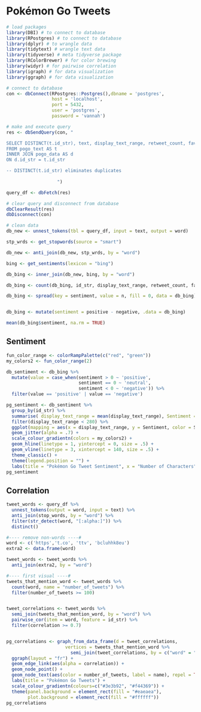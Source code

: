 # Pokémon Go Tweets

```r
# load packages
library(DBI) # to connect to database
library(RPostgres) # to connect to database
library(dplyr) # to wrangle data
library(tidytext) # wrangle text data
library(tidyverse) # meta tidyverse package
library(RColorBrewer) # for color brewing
library(widyr) # for pairwise correlation 
library(igraph) # for data visualization
library(ggraph) # for data visualization

# connect to database
con <- dbConnect(RPostgres::Postgres(),dbname = 'postgres',
                 host = 'localhost',
                 port = 5432,
                 user = 'postgres',
                 password = 'vannah') 

# make and execute query
res <- dbSendQuery(con, "

SELECT DISTINCT(t.id_str), text, display_text_range, retweet_count, favorite_count
FROM pogo_text AS t
INNER JOIN pogo_data AS d
ON d.id_str = t.id_str

-- DISTINCT(t.id_str) eliminates duplicates 
                   
                   ")

query_df <- dbFetch(res)

# clear query and disconnect from database
dbClearResult(res)
dbDisconnect(con)

# clean data
db_new <- unnest_tokens(tbl = query_df, input = text, output = word)

stp_wrds <- get_stopwords(source = "smart")

db_new <- anti_join(db_new, stp_wrds, by = "word")

bing <- get_sentiments(lexicon = "bing")

db_bing <- inner_join(db_new, bing, by = "word")

db_bing <- count(db_bing, id_str, display_text_range, retweet_count, favorite_count, word, sentiment)

db_bing <- spread(key = sentiment, value = n, fill = 0, data = db_bing)


db_bing <- mutate(sentiment = positive - negative, .data = db_bing)

mean(db_bing$sentiment, na.rm = TRUE)
```

## Sentiment

```r

fun_color_range <- colorRampPalette(c("red", "green"))
my_colors2 <- fun_color_range(2)

db_sentiment <- db_bing %>% 
  mutate(value = case_when(sentiment > 0 ~ 'positive',
                           sentiment == 0 ~ 'neutral',
                           sentiment < 0 ~ 'negative')) %>%
  filter(value == 'positive' | value == 'negative')

pg_sentiment <- db_sentiment %>%
  group_by(id_str) %>%
  summarise( display_text_range = mean(display_text_range), Sentiment = sum(sentiment)) %>% 
  filter(display_text_range < 280) %>%
  ggplot(mapping = aes(x = display_text_range, y = Sentiment, color = Sentiment)) +
  geom_jitter(alpha = .7) + 
  scale_colour_gradientn(colors = my_colors2) +
  geom_hline(linetype = 1, yintercept = 0, size = .5) +
  geom_vline(linetype = 3, xintercept = 140, size = .5) +
  theme_classic() +
  theme(legend.position = "") + 
  labs(title = "Pokémon Go Tweet Sentiment", x = "Number of Characters", y = "Sentiment")
pg_sentiment
```

## Correlation

```r
tweet_words <- query_df %>% 
  unnest_tokens(output = word, input = text) %>% 
  anti_join(stop_words, by = "word") %>% 
  filter(str_detect(word, "[:alpha:]")) %>% 
  distinct()

#---- remove non-words ----#
word <- c('https','t.co', 'ttv', 'bcluhhk8eu')
extra2 <- data.frame(word)

tweet_words <- tweet_words %>%
  anti_join(extra2, by = "word")

#---- first visual ----#
tweets_that_mention_word <- tweet_words %>% 
  count(word, name = "number_of_tweets") %>% 
  filter(number_of_tweets >= 100)


tweet_correlations <- tweet_words %>% 
  semi_join(tweets_that_mention_word, by = "word") %>% 
  pairwise_cor(item = word, feature = id_str) %>% 
  filter(correlation >= 0.7) 


pg_correlations <- graph_from_data_frame(d = tweet_correlations,
                      vertices = tweets_that_mention_word %>%
                        semi_join(tweet_correlations, by = c("word" = "item1"))) %>%
  ggraph(layout = "fr") +
  geom_edge_link(aes(alpha = correlation)) + 
  geom_node_point() +
  geom_node_text(aes(color = number_of_tweets, label = name), repel = TRUE, check_overlap = TRUE, size = 4) + 
  labs(title = "Pokémon Go Tweets") +
  scale_colour_gradientn(colours=c("#3e3b92", "#f44369")) +
  theme(panel.background = element_rect(fill = "#eaeaea"),
        plot.background = element_rect(fill = "#ffffff"))
pg_correlations
```
